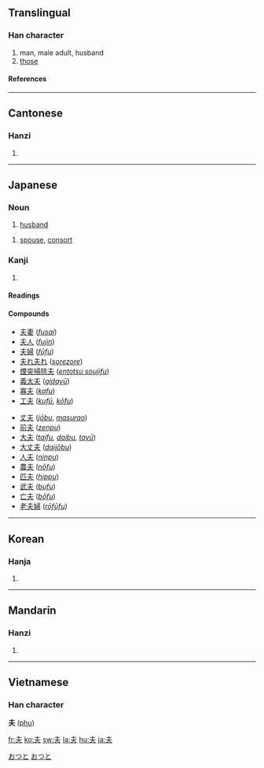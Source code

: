 ==Translingual==
===Han character===
{{Han char|rn=37|rad=大|as=01|sn=4|four=5003<sub>0</sub>|canj=手人 (QO)}}
# man, male adult, husband
# [[those]]
====References====
{{Han ref|kx=0248.110|dkj=05835|dj=0507.010|hdz=10521.010|uh=592B|ud=22827|bh=A4D2|bd=42194}}
----
==Cantonese==
===Hanzi===
{{yue-hanzi|jyut=|y=fu1}}
# {{defn|Cantonese}}
----
==Japanese==
===Noun===
[[Category:1000_Japanese_basic_words|おつと]]
{{ja-noun|k|hira=おっと|rom=otto|hidx=おつと}}
#[[husband]]
[[Category:ja:Family|おつと]]
{{ja-noun|k|hira=つま|rom=tsuma}}
#[[spouse]], [[consort]]
===Kanji===
{{ja-kanji|grade=4|rs=大01}}
# {{defn|Japanese}} 
====Readings====
{{ja-readings|on=[[ふ]] (''fu''), [[ふう]] (''fū''), [[ぶ]] (''bu'') [[ぷ]](''pu'') |kun=[[おっと]] (''otto''), [[それ]] ([[夫れ]], ''sore'')|nanori=[[お]] (''o''), [[と]] (''to''), [[ゆう]] (''yū''), [[よ]] (''yo'')}}

====Compounds====
{{top2}}
*[[夫妻]] (''[[fusai]]'')
*[[夫人]] (''[[fujin]]'')
*[[夫婦]] (''[[fūfu]]'')
*[[夫れ夫れ]] (''[[sorezore]]'')
*[[煙突掃除夫]] (''[[entotsu soujifu]]'')
*[[義太夫]] (''[[gidayū]]'')
*[[寡夫]] (''[[kafu]]'')
*[[工夫]] (''[[kufū]]'', ''[[kōfu]]'')
{{mid2}}
*[[丈夫]] (''[[jōbu]]'', ''[[masurao]]'')
*[[前夫]] (''[[zenpu]]'')
*[[大夫]] (''[[taifu]], [[daibu]], [[tayū]]'')
*[[大丈夫]] (''[[daijōbu]]'')
*[[人夫]] (''[[ninpu]]'')
*[[農夫]] (''[[nōfu]]'')
*[[匹夫]] (''[[hippu]]'')
*[[武夫]] (''[[bufu]]'')
*[[亡夫]] (''[[bōfu]]'')
*[[老夫婦]] (''[[rōfūfu]]'')
{{bottom}}
----

==Korean==
===Hanja===
{{ko-hanja|hangeul=부|rv=bu|mr=pu}}
# {{defn|Korean}}
----
==Mandarin==
===Hanzi===
{{cmn-hanzi|pin=[[fū]] ([[fu1]]), [[fú]] ([[fu2]])|wg=fu<sup>1</sup>}}
# {{defn|Mandarin}}
----
==Vietnamese==
===Han character===
'''夫''' ([[phu]])

[[fr:夫]]
[[ko:夫]]
[[sw:夫]]
[[la:夫]]
[[hu:夫]]
[[ja:夫]]